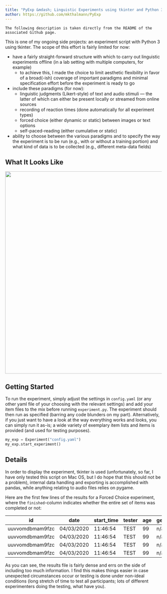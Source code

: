 ```yaml
---
title: "PyExp &mdash; Linguistic Experiments using tkinter and Python 3"
author: https://github.com/mkthalmann/PyExp
---
```


```
The following description is taken directly from the README of the associated Github page. 
```

This is one of my ongoing side projects: an experiment script with Python 3 using tkinter. The scope of this effort is fairly limited for now:

* have a fairly straight-forward structure with which to carry out linguistic experiments offline (in a lab setting with multiple computers, for example)
  * to achieve this, I made the choice to limit aesthetic flexibility in favor of a broad(-ish) coverage of important paradigms and minimal specification effort before the experiment is ready to go
* include these paradigms (for now):
  * linguistic judgments (Likert-style) of text and audio stimuli &mdash; the latter of which can either be present locally or streamed from online sources
  * recording of reaction times (done automatically for all experiment types)
  * forced choice (either dynamic or static) between images or text options
  * self-paced-reading (either cumulative or static)
* ability to choose between the various paradigms and to specify the way the experiment is to be run (e.g., with or without a training portion) and what kind of data is to be collected (e.g., different meta-data fields)

## What It Looks Like

<p align="center">
<img src="media/images/pyexp.jpg" width="650">
</p>

## Getting Started

To run the experiment, simply adjust the settings in `config.yaml` (or any other yaml file of your choosing with the relevant settings) and add your item files to the mix before running `experiment.py`. The experiment should then run as specified (barring any code blunders on my part). Alternatively, if you just want to have a look at the way everything works and looks, you can simply run it as-is; a wide variety of exemplary item lists and items is provided (and used for testing purposes).

```python
my_exp = Experiment("config.yaml")
my_exp.start_experiment()
```

## Details

In order to display the experiment, tkinter is used (unfortunately, so far, I have only tested this script on Mac OS, but I do hope that this should not be a problem), internal data handling and exporting is accomplished with pandas, while anything relating to audio files relies on pygame.

Here are the first few lines of the results for a Forced Choice experiment, where the `finished`-column indicates whether the entire set of items was completed or not:

| id              | date       | start_time | tester | age | gender | language | major | sub_exp | item | cond | judgment | reaction_time | finished | feedback | duration |
| --------------- | ---------- | ---------- | ------ | --- | ------ | -------- | ----- | ------- | ---- | ---- | -------- | ------------- | -------- | -------- | -------- |
| uuvvomdbmam9fzc | 04/03/2020 | 11:46:54   | TEST   | 99  | n/a    | python   | none  | 1       | 1    | a    | opt1     | 1.48082       | F        | cool exp | 10.2     |
| uuvvomdbmam9fzc | 04/03/2020 | 11:46:54   | TEST   | 99  | n/a    | python   | none  | 1       | 3    | b    | reject   | 0.9502        | F        | cool exp | 10.2     |
| uuvvomdbmam9fzc | 04/03/2020 | 11:46:54   | TEST   | 99  | n/a    | python   | none  | 1       | 2    | a    | opt2     | 0.88746       | F        | cool exp | 10.2     |
| uuvvomdbmam9fzc | 04/03/2020 | 11:46:54   | TEST   | 99  | n/a    | python   | none  | 1       | 4    | b    | opt1     | 1.14362       | F        | cool exp | 10.2     |

As you can see, the results file is fairly dense and errs on the side of including too much information. I find this makes things easier in case unexpected circumstances occur or testing is done under non-ideal conditions (long stretch of time to test all participants; lots of different experimenters doing the testing, what have you).
